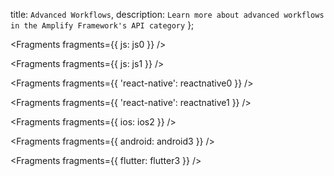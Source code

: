   title: `Advanced Workflows`,
  description: `Learn more about advanced workflows in the Amplify Framework's API category`
};


<Fragments fragments={{ js: js0 }} />


<Fragments fragments={{ js: js1 }} />


<Fragments fragments={{ 'react-native': reactnative0 }} />


<Fragments fragments={{ 'react-native': reactnative1 }} />


<Fragments fragments={{ ios: ios2 }} />


<Fragments fragments={{ android: android3 }} />


<Fragments fragments={{ flutter: flutter3 }} />
